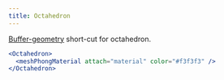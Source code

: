 ```yaml
---
title: Octahedron
---
```


[Buffer-geometry](https://threejs.org/docs/index.html#api/en/core/BufferGeometry) short-cut for octahedron.

```jsx
<Octahedron>
  <meshPhongMaterial attach="material" color="#f3f3f3" />
</Octahedron>
```

<StoryBookLink link="shapes--octahedron" />

<StoryBookEmbed id="shapes--octahedron" />
